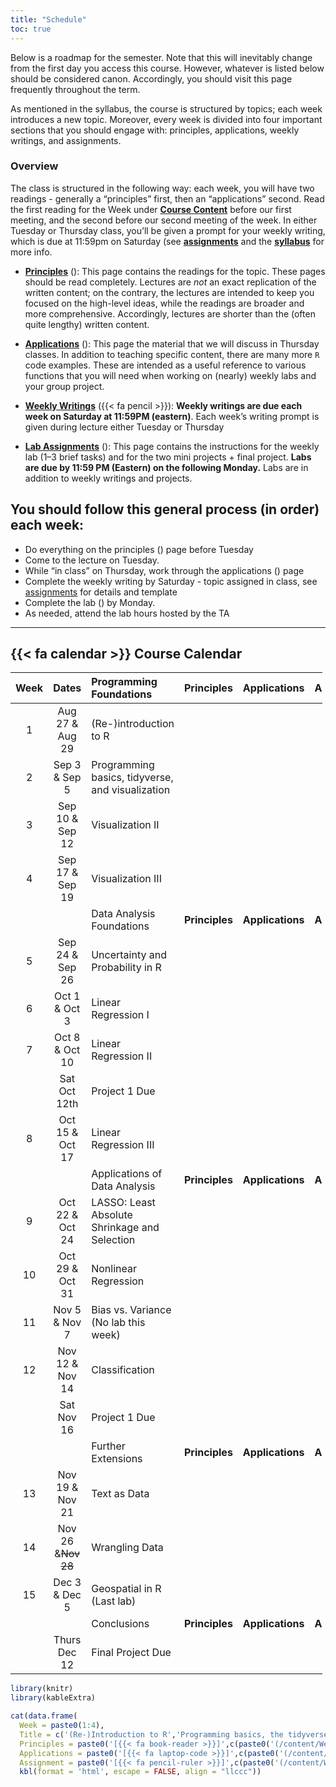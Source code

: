 ```yaml
---
title: "Schedule"
toc: true
---
```


Below is a roadmap for the semester. Note that this will inevitably change from the first day you access this course. However, whatever is listed below should be considered canon. Accordingly, you should visit this page frequently throughout the term.

As mentioned in the syllabus, the course is structured by topics; each week introduces a new topic. Moreover, every week is divided into four important sections that you should engage with: principles, applications, weekly writings, and assignments.

### Overview

The class is structured in the following way: each week, you will have two readings - generally a "principles" first, then an "applications" second. Read the first reading for the Week under [**Course Content**](/content/) before our first meeting, and the second before our second meeting of the week. In either Tuesday or Thursday class, you'll be given a prompt for your weekly writing, which is due at 11:59pm on Saturday (see [**assignments**](/assignments/) and the [**syllabus**](/syllabus/) for more info.

- [**Principles**](/content/) (<i class="fas fa-book-reader"></i>): This page contains the readings for the topic. These pages should be read completely. Lectures are *not* an exact replication of the written content; on the contrary, the lectures are intended to keep you focused on the high-level ideas, while the readings are broader and more comprehensive. Accordingly, lectures are shorter than the (often quite lengthy) written content.

- [**Applications**](/content/) (<i class="fas fa-laptop-code"></i>): This page the material that we will discuss in Thursday classes. In addition to teaching specific content, there are many more `R` code examples. These are intended as a useful reference to various functions that you will need when working on (nearly) weekly labs and your group project.

- [**Weekly Writings**](/assignment/#weekly-writings) ({{< fa pencil >}}): **Weekly writings are due each week on Saturday at 11:59PM (eastern)**. Each week's writing prompt is given during lecture either Tuesday or Thursday

- [**Lab Assignments**](/assignment/#lab-assignments) (<i class="fas fa-pencil-ruler"></i>): This page contains the instructions for the weekly lab (1–3 brief tasks) and for the two mini projects + final project. **Labs are due by 11:59 PM (Eastern) on the following Monday.** Labs are in addition to weekly writings and projects.




::: {.callout-note}
## You should follow this general process (in order) each week:

- Do everything on the principles (<i class="fas fa-book-reader"></i>) page before Tuesday
- Come to the lecture on Tuesday.
- While "in class" on Thursday, work through the applications (<i class="fas fa-laptop-code"></i>) page
- Complete the weekly writing by Saturday - topic assigned in class, see [assignments](/assignment/index.qmd#weekly-writings) for details and template
- Complete the lab (<i class="fas fa-pencil-ruler"></i>) by Monday.
- As needed, attend the lab hours hosted by the TA
:::

---

## {{< fa calendar >}} Course Calendar

<!-- Oh lordy, a regular "pipes" table doesn't do spans for the headers, so this has to be used. THE ROWS HAVE TO LINE UP. Zoom out in your Rstudio and maximize the window to see/alter. -->
<!-- Holy crap -- shortcodes break the grid table layout, so you have to use html, making this even wider and more unwieldy. zoom out! -->

+-----+------------------+--------------------------------------------------------+---------------------------------------------------------------------------+---------------------------------------------------------------------+---------------------------------------------------------------------------+
|Week |  Dates           | [Programming Foundations]{.h4}                         | Principles                                                                | Applications                                                        | Assignment                                                                |
+:===:+:================:+:=======================================================+:=========================================================================:+:===================================================================:+:=========================================================================:+
|  1  | Aug 27 & Aug 29  |  (Re-)introduction to R                                | [<i class="fa-solid fa-book-open-reader"></i>](/content/Week_01/01a.qmd)  | [<i class="fa-solid fa-laptop-code"></i>](/content/Week_01/01b.qmd) | [<i class='fa-solid fa-pencil-ruler'></i>](/assignment/01-assignment.qmd) |
+-----+------------------+--------------------------------------------------------+---------------------------------------------------------------------------+---------------------------------------------------------------------+---------------------------------------------------------------------------+
|  2  | Sep 3 & Sep 5    |  Programming basics, tidyverse, and visualization      | [<i class="fa-solid fa-book-open-reader"></i>](/content/Week_02/02a.html) | [<i class="fa-solid fa-laptop-code"></i>](/content/Week_02/02b.qmd) | [<i class='fa-solid fa-pencil-ruler'></i>](/assignment/02-assignment.qmd) |
+-----+------------------+--------------------------------------------------------+---------------------------------------------------------------------------+---------------------------------------------------------------------+---------------------------------------------------------------------------+
|  3  | Sep 10 & Sep 12  |  Visualization II                                      | [<i class="fa-solid fa-book-open-reader"></i>](/content/Week_03/03a.html) | [<i class="fa-solid fa-laptop-code"></i>](/content/Week_03/03b.qmd) | [<i class='fa-solid fa-pencil-ruler'></i>](/assignment/03-assignment.qmd) |
+-----+------------------+--------------------------------------------------------+---------------------------------------------------------------------------+---------------------------------------------------------------------+---------------------------------------------------------------------------+
|  4  | Sep 17 & Sep 19  |  Visualization III                                     | [<i class="fa-solid fa-book-open-reader"></i>](/content/Week_04/04a.html) | [<i class="fa-solid fa-laptop-code"></i>](/content/Week_04/04b.qmd) | [<i class='fa-solid fa-pencil-ruler'></i>](/assignment/04-assignment.qmd) |
+-----+------------------+--------------------------------------------------------+---------------------------------------------------------------------------+---------------------------------------------------------------------+---------------------------------------------------------------------------+
|     |                  |  [Data Analysis Foundations]{.h4}                      |  **Principles**                                                           | **Applications**                                                    |   **Assignment**                                                          |
+-----+------------------+--------------------------------------------------------+---------------------------------------------------------------------------+---------------------------------------------------------------------+---------------------------------------------------------------------------+
|  5  | Sep 24 & Sep 26  |  Uncertainty and Probability in R                      | [<i class="fa-solid fa-book-open-reader"></i>](/content/Week_05/05a.html) | [<i class="fa-solid fa-laptop-code"></i>](/content/Week_05/05b.qmd) | [<i class='fa-solid fa-pencil-ruler'></i>](/assignment/05-assignment.qmd) |
+-----+------------------+--------------------------------------------------------+---------------------------------------------------------------------------+---------------------------------------------------------------------+---------------------------------------------------------------------------+
|  6  | Oct 1 & Oct 3    |  Linear Regression I                                   | [<i class="fa-solid fa-book-open-reader"></i>](/content/Week_06/06a.html) | [<i class="fa-solid fa-laptop-code"></i>](/content/Week_06/06b.qmd) | [<i class='fa-solid fa-pencil-ruler'></i>](/assignment/06-assignment.qmd) |
+-----+------------------+--------------------------------------------------------+---------------------------------------------------------------------------+---------------------------------------------------------------------+---------------------------------------------------------------------------+
|  7  | Oct 8 & Oct 10   |  Linear Regression II                                  | [<i class="fa-solid fa-book-open-reader"></i>](/content/Week_07/07a.html) | [<i class="fa-solid fa-laptop-code"></i>](/content/Week_07/07b.qmd) | [<i class='fa-solid fa-pencil-ruler'></i>](/assignment/07-assignment.qmd) |
+-----+------------------+--------------------------------------------------------+---------------------------------------------------------------------------+---------------------------------------------------------------------+---------------------------------------------------------------------------+
|     | Sat Oct 12th     |  <i class='fa-solid star'></i>Project 1 Due            | [<i class="fa-solid fa-book-open-reader"></i>]{.text-light}               | [<i class="fa-solid fa-laptop-code"></i>]{.text-light}              | [<i class='fa-solid fa-pencil-ruler'></i>](/projects/project1.qmd)        |
+-----+------------------+--------------------------------------------------------+---------------------------------------------------------------------------+---------------------------------------------------------------------+---------------------------------------------------------------------------+
|  8  | Oct 15 & Oct 17  |  Linear Regression III                                 | [<i class="fa-solid fa-book-open-reader"></i>](/content/Week_08/08a.html) | [<i class="fa-solid fa-laptop-code"></i>](/content/Week_08/08b.qmd) | [<i class='fa-solid fa-pencil-ruler'></i>](/assignment/08-assignment.qmd) |
+-----+------------------+--------------------------------------------------------+---------------------------------------------------------------------------+---------------------------------------------------------------------+---------------------------------------------------------------------------+
|     |                  |  [Applications of Data Analysis]{.h4}                  |  **Principles**                                                           | **Applications**                                                    |   **Assignment**                                                          |
+-----+------------------+--------------------------------------------------------+---------------------------------------------------------------------------+---------------------------------------------------------------------+---------------------------------------------------------------------------+
|  9  | Oct 22 & Oct 24  |  LASSO: Least Absolute Shrinkage and Selection         | [<i class="fa-solid fa-book-open-reader"></i>](/content/Week_09/09a.html) | [<i class="fa-solid fa-laptop-code"></i>]{.text-light}              | [<i class='fa-solid fa-pencil-ruler'></i>](/assignment/09-assignment.qmd) |
+-----+------------------+--------------------------------------------------------+---------------------------------------------------------------------------+---------------------------------------------------------------------+---------------------------------------------------------------------------+
|  10 | Oct 29 & Oct 31  |  Nonlinear Regression                                  | [<i class="fa-solid fa-book-open-reader"></i>](/content/Week_10/10a.html) | [<i class="fa-solid fa-laptop-code"></i>](/content/Week_10/10b.qmd) | [<i class='fa-solid fa-pencil-ruler'></i>](/assignment/10-assignment.qmd) |
+-----+------------------+--------------------------------------------------------+---------------------------------------------------------------------------+---------------------------------------------------------------------+---------------------------------------------------------------------------+
|  11 | Nov 5  & Nov 7   |  Bias vs. Variance (No lab this week)                  | [<i class="fa-solid fa-book-open-reader"></i>](/content/Week_11/11a.html) | [<i class="fa-solid fa-laptop-code"></i>](/content/Week_11/11b.qmd) | [<i class='fa-solid fa-pencil-ruler'></i>]{.text-light}                   |
+-----+------------------+--------------------------------------------------------+---------------------------------------------------------------------------+---------------------------------------------------------------------+---------------------------------------------------------------------------+
|  12 | Nov 12 & Nov 14  |  Classification                                        | [<i class="fa-solid fa-book-open-reader"></i>](/content/Week_12/12a.html) | [<i class="fa-solid fa-laptop-code"></i>](/content/Week_12/12b.qmd) | [<i class='fa-solid fa-pencil-ruler'></i>](/assignment/12-assignment.qmd) |
+-----+------------------+--------------------------------------------------------+---------------------------------------------------------------------------+---------------------------------------------------------------------+---------------------------------------------------------------------------+
|     | Sat Nov 16       | <i class='fa-solid star'></i>Project 1 Due             | [<i class="fa-solid fa-book-open-reader"></i>]{.text-light}               | [<i class="fa-solid fa-laptop-code"></i>]{.text-light}              | [<i class='fa-solid fa-pencil-ruler'></i>](/projects/project2.qmd)        |
+-----+------------------+--------------------------------------------------------+---------------------------------------------------------------------------+---------------------------------------------------------------------+---------------------------------------------------------------------------+
|     |                  |  [Further Extensions]{.h4}                             |  **Principles**                                                           | **Applications**                                                    |   **Assignment**                                                          |
+-----+------------------+--------------------------------------------------------+---------------------------------------------------------------------------+---------------------------------------------------------------------+---------------------------------------------------------------------------+
|  13 | Nov 19 & Nov 21  |  Text as Data                                          | [<i class="fa-solid fa-book-open-reader"></i>](/content/Week_13/13a.html) | [<i class="fa-solid fa-laptop-code"></i>](/content/Week_13/13b.qmd) | [<i class='fa-solid fa-pencil-ruler'></i>](/assignment/13-assignment.qmd) |
+-----+------------------+--------------------------------------------------------+---------------------------------------------------------------------------+---------------------------------------------------------------------+---------------------------------------------------------------------------+
|  14 |Nov 26 &~~Nov 28~~|  Wrangling Data                                        | [<i class="fa-solid fa-book-open-reader"></i>](/content/Week_14/14a.html) | [<i class='bi bi-suitcase-fill'></i>]{.text-light}                  | [<i class='fa-solid fa-pencil-ruler'></i>](/assignment/14-assignment.qmd) |
+-----+------------------+--------------------------------------------------------+---------------------------------------------------------------------------+---------------------------------------------------------------------+---------------------------------------------------------------------------+
|  15 | Dec 3 & Dec 5    |  Geospatial in R (Last lab)                            | [<i class="fa-solid fa-book-open-reader"></i>](/content/Week_15/15a.html) | [<i class="fa-solid fa-laptop-code"></i>](/content/Week_15/15b.qmd) | [<i class='fa-solid fa-pencil-ruler'></i>](/assignment/15-assignment.qmd) |
+-----+------------------+--------------------------------------------------------+---------------------------------------------------------------------------+---------------------------------------------------------------------+---------------------------------------------------------------------------+
|     |                  |  [Conclusions]{.h4}                                    |  **Principles**                                                           | **Applications**                                                    |   **Assignment**                                                          |
+-----+------------------+--------------------------------------------------------+---------------------------------------------------------------------------+---------------------------------------------------------------------+---------------------------------------------------------------------------+
|     | Thurs Dec 12     | <i class='fa-solid star'></i>Final Project Due         | [<i class="fa-solid fa-book-open-reader"></i>]{.text-light}               | [<i class="fa-solid fa-laptop-code"></i>]{.text-light}              | [<i class='fa-solid fa-pencil-ruler'></i>](/projects/projectFinal.qmd)    |
+-----+------------------+--------------------------------------------------------+---------------------------------------------------------------------------+---------------------------------------------------------------------+---------------------------------------------------------------------------+




```r
library(knitr)
library(kableExtra)

cat(data.frame(
  Week = paste0(1:4),
  Title = c('(Re-)Introduction to R','Programming basics, the tidyverse, and visualization','Visualization II','Visualization III'),
  Principles = paste0('[{{< fa book-reader >}}]',c(paste0('(/content/Week_0',1:4,'/0',1:4,'a.html)'))),
  Applications = paste0('[{{< fa laptop-code >}}]',c(paste0('(/content/Week_0',1:4,'/0',1:4,'b.html)'))),
  Assignment = paste0('[{{< fa pencil-ruler >}}]',c(paste0('(/content/Week_0',1:4,'/0',1:4,'b.html)')))) %>%
  kbl(format = 'html', escape = FALSE, align = "llccc"))


```
